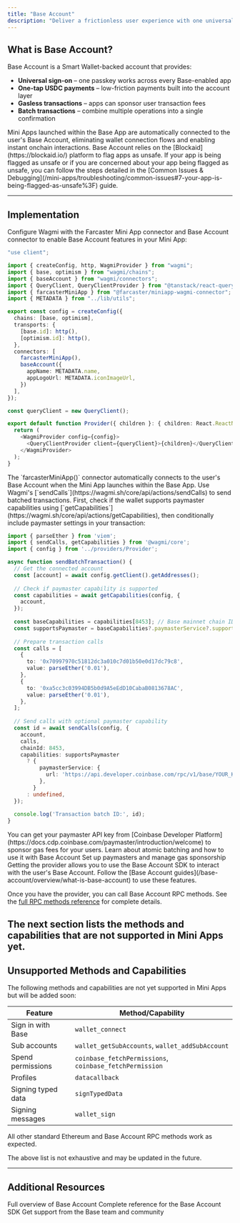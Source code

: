 ```yaml
---
title: "Base Account"
description: "Deliver a frictionless user experience with one universal account and built-in identity that works across every Mini App in the Base App."
---
```


## What is Base Account?

Base Account is a Smart Wallet-backed account that provides:

- **Universal sign-on** – one passkey works across every Base-enabled app
- **One-tap USDC payments** – low-friction payments built into the account layer
- **Gasless transactions** – apps can sponsor user transaction fees
- **Batch transactions** – combine multiple operations into a single confirmation

<Note>
Mini Apps launched within the Base App are automatically connected to the user's Base Account, eliminating wallet connection flows and enabling instant onchain interactions.
</Note>

<Tip>
Base Account relies on the [Blockaid](https://blockaid.io/) platform to flag apps as unsafe.
If your app is being flagged as unsafe or if you are concerned
about your app being flagged as unsafe,
you can follow the steps detailed in the [Common Issues & Debugging](/mini-apps/troubleshooting/common-issues#7-your-app-is-being-flagged-as-unsafe%3F) guide.

</Tip>

---

## Implementation

<Steps>
<Step title="Set Up Wagmi Provider">
Configure Wagmi with the Farcaster Mini App connector and Base Account connector to enable Base Account features in your Mini App:

```typescript wagmi.ts expandable highlight={16-22}
"use client";

import { createConfig, http, WagmiProvider } from "wagmi";
import { base, optimism } from "wagmi/chains";
import { baseAccount } from "wagmi/connectors";
import { QueryClient, QueryClientProvider } from "@tanstack/react-query";
import { farcasterMiniApp } from "@farcaster/miniapp-wagmi-connector";
import { METADATA } from "../lib/utils";

export const config = createConfig({
  chains: [base, optimism],
  transports: {
    [base.id]: http(),
    [optimism.id]: http(),
  },
  connectors: [
    farcasterMiniApp(), 
    baseAccount({
      appName: METADATA.name,
      appLogoUrl: METADATA.iconImageUrl,
    })
  ],
});

const queryClient = new QueryClient();

export default function Provider({ children }: { children: React.ReactNode }) {
  return (
    <WagmiProvider config={config}>
      <QueryClientProvider client={queryClient}>{children}</QueryClientProvider>
    </WagmiProvider>
  );
}
```

<Note>
The `farcasterMiniApp()` connector automatically connects to the user's Base Account when the Mini App launches within the Base App.
</Note>
</Step>

<Step title="Send Batch Transactions with Capabilities">
Use Wagmi's [`sendCalls`](https://wagmi.sh/core/api/actions/sendCalls) to send batched transactions. First, check if the wallet supports paymaster capabilities using [`getCapabilities`](https://wagmi.sh/core/api/actions/getCapabilities), then conditionally include paymaster settings in your transaction:

```typescript components/BatchTransaction.tsx highlight={9,10,11,12,34}
import { parseEther } from 'viem';
import { sendCalls, getCapabilities } from '@wagmi/core';
import { config } from '../providers/Provider';

async function sendBatchTransaction() {
  // Get the connected account
  const [account] = await config.getClient().getAddresses();
  
  // Check if paymaster capability is supported
  const capabilities = await getCapabilities(config, {
    account,
  });
  
  const baseCapabilities = capabilities[8453]; // Base mainnet chain ID
  const supportsPaymaster = baseCapabilities?.paymasterService?.supported;
  
  // Prepare transaction calls
  const calls = [
    {
      to: '0x70997970c51812dc3a010c7d01b50e0d17dc79c8',
      value: parseEther('0.01'),
    },
    {
      to: '0xa5cc3c03994DB5b0d9A5eEdD10CabaB0813678AC',
      value: parseEther('0.01'),
    },
  ];
  
  // Send calls with optional paymaster capability
  const id = await sendCalls(config, {
    account,
    calls,
    chainId: 8453,
    capabilities: supportsPaymaster
      ? {
          paymasterService: {
            url: 'https://api.developer.coinbase.com/rpc/v1/base/YOUR_KEY',
          },
        }
      : undefined,
  });
  
  console.log('Transaction batch ID:', id);
}
```

<Tip>
You can get your paymaster API key from [Coinbase Developer Platform](https://docs.cdp.coinbase.com/paymaster/introduction/welcome) to sponsor gas fees for your users.
</Tip>

<CardGroup cols={2}>
  <Card title="Batch Transactions Guide" icon="layer-group" href="/base-account/improve-ux/batch-transactions">
    Learn about atomic batching and how to use it with Base Account
  </Card>
  
  <Card title="Sponsor Gas Guide" icon="gas-pump" href="/base-account/improve-ux/sponsor-gas/paymasters">
    Set up paymasters and manage gas sponsorship
  </Card>
</CardGroup>
</Step>

<Step title="Explore Additional Methods and Capabilities">
Getting the provider allows you to use the Base Account SDK to interact with the user's Base Account.
Follow the [Base Account guides](/base-account/overview/what-is-base-account) to use these features.

Once you have the provider, you can call Base Account RPC methods. See the [full RPC methods reference](/base-account/reference/core/provider-rpc-methods/request-overview) for complete details.

The next section lists the methods and capabilities that are not supported in Mini Apps yet.
</Step>
</Steps>
---

## Unsupported Methods and Capabilities

The following methods and capabilities are not yet supported in Mini Apps but will be added soon:

| Feature | Method/Capability |
|---------|------------------|
| Sign in with Base | `wallet_connect` |
| Sub accounts | `wallet_getSubAccounts`, `wallet_addSubAccount` |
| Spend permissions | `coinbase_fetchPermissions`, `coinbase_fetchPermission` |
| Profiles | `datacallback` |
| Signing typed data | `signTypedData` |
| Signing messages | `wallet_sign` |

All other standard Ethereum and Base Account RPC methods work as expected.

<Warning>
The above list is not exhaustive and may be updated in the future.
</Warning>

---

## Additional Resources

<CardGroup cols={3}>
  <Card title="What is Base Account?" icon="repeat" href="/base-account/overview/what-is-base-account">
    Full overview of Base Account
  </Card>
  
  <Card title="Base Account Reference" icon="wallet" href="/base-account/reference/core/createBaseAccount">
    Complete reference for the Base Account SDK
  </Card>
  
  <Card title="Get Support" icon="signature" href="https://discord.com/invite/buildonbase">
    Get support from the Base team and community
  </Card>
</CardGroup>
